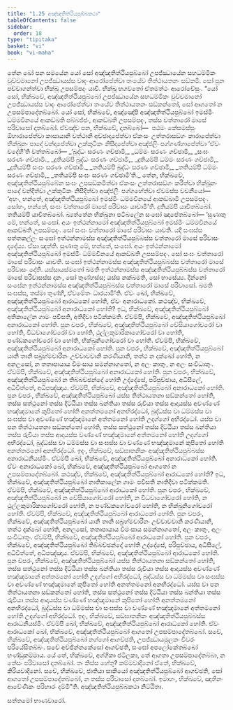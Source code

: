 ```yaml
---
title: "1.25 අඤ්ඤතිත්ථියපුබ්බකථා"
tableOfContents: false
sidebar:
  order: 18
type: "tipitaka"
basket: "vi"
book: "vi-maha"
---
```



<DynamicBreadcrumb />

<Division number="86" book="vi-maha">

<Paragraph number="401" book="vi-maha">
තේන ඛෝ පන සමයේන යෝ සෝ අඤ්ඤතිත්ථියපුබ්බෝ උපජ්ඣායේන සහධම්මිකං වුච්චමානෝ උපජ්ඣායස්ස වාදං ආරෝපේත්වා තංයේව තිත්ථායතනං සඞ්කමි. සෝ පුන පච්චාගන්ත්වා භික්ඛූ උපසම්පදං යාචි. භික්ඛූ භගවතෝ ඒතමත්ථං ආරෝචේසුං.
</Paragraph>

<Paragraph number="402" book="vi-maha">
“යෝ සෝ, භික්ඛවේ, අඤ්ඤතිත්ථියපුබ්බෝ උපජ්ඣායේන සහධම්මිකං වුච්චමානෝ උපජ්ඣායස්ස වාදං ආරෝපේත්වා තංයේව තිත්ථායතනං සඞ්කන්තෝ, සෝ ආගතෝ න උපසම්පාදේතබ්බෝ. යෝ සෝ, භික්ඛවේ, අඤ්ඤෝපි අඤ්ඤතිත්ථියපුබ්බෝ ඉමස්මිං ධම්මවිනයේ ආකඞ්ඛති පබ්බජ්ජං, ආකඞ්ඛති උපසම්පදං, තස්ස චත්තාරෝ මාසේ පරිවාසෝ දාතබ්බෝ. ඒවඤ්ච පන, භික්ඛවේ, දාතබ්බෝ—  පඨමං කේසමස්සුං ඕහාරාපේත්වා කාසායානි වත්ථානි අච්ඡාදාපේත්වා ඒකංසං උත්තරාසඞ්ගං කාරාපේත්වා භික්ඛූනං පාදේ වන්දාපේත්වා උක්කුටිකං නිසීදාපේත්වා අඤ්ජලිං පග්ගණ්හාපේත්වා ‘ඒවං වදේහී’ති වත්තබ්බෝ—
</Paragraph>

<Paragraph number="403" type="verses" book="vi-maha">
_‘බුද්ධං සරණං ගච්ඡාමි,_  
_ධම්මං සරණං ගච්ඡාමි,_  
_සංඝං සරණං ගච්ඡාමි._  

</Paragraph>

<Paragraph number="404" type="verses" book="vi-maha">
_දුතියම්පි බුද්ධං සරණං ගච්ඡාමි,_  
_දුතියම්පි ධම්මං සරණං ගච්ඡාමි,_  
_දුතියම්පි සංඝං සරණං ගච්ඡාමි._  

</Paragraph>

<Paragraph number="405" type="verses" book="vi-maha">
_තතියම්පි බුද්ධං සරණං ගච්ඡාමි,_  
_තතියම්පි ධම්මං සරණං ගච්ඡාමි,_  
_තතියම්පි සංඝං සරණං ගච්ඡාමී’ති._  

</Paragraph>

<Paragraph number="406" book="vi-maha">
තේන, භික්ඛවේ, අඤ්ඤතිත්ථියපුබ්බේන සංඝං උපසඞ්කමිත්වා ඒකංසං උත්තරාසඞ්ගං කරිත්වා භික්ඛූනං පාදේ වන්දිත්වා උක්කුටිකං නිසීදිත්වා අඤ්ජලිං පග්ගහේත්වා ඒවමස්ස වචනීයෝ—  ‘අහං, භන්තේ, අඤ්ඤතිත්ථියපුබ්බෝ ඉමස්මිං ධම්මවිනයේ ආකඞ්ඛාමි උපසම්පදං. සෝහං, භන්තේ, සංඝං චත්තාරෝ මාසේ පරිවාසං යාචාමී’ති. දුතියම්පි යාචිතබ්බෝ. තතියම්පි යාචිතබ්බෝ. බ්‍යත්තේන භික්ඛුනා පටිබලේන සංඝෝ ඤාපේතබ්බෝ—
</Paragraph>

<Paragraph number="407" book="vi-maha">
‘සුණාතු මේ, භන්තේ, සංඝෝ. අයං ඉත්ථන්නාමෝ අඤ්ඤතිත්ථියපුබ්බෝ ඉමස්මිං ධම්මවිනයේ ආකඞ්ඛති උපසම්පදං. සෝ සංඝං චත්තාරෝ මාසේ පරිවාසං යාචති. යදි සංඝස්ස පත්තකල්ලං සංඝෝ ඉත්ථන්නාමස්ස අඤ්ඤතිත්ථියපුබ්බස්ස චත්තාරෝ මාසේ පරිවාසං දදේය්‍ය. ඒසා ඤත්ති.
</Paragraph>

<Paragraph number="408" book="vi-maha">
සුණාතු මේ, භන්තේ, සංඝෝ. අයං ඉත්ථන්නාමෝ අඤ්ඤතිත්ථියපුබ්බෝ ඉමස්මිං ධම්මවිනයේ ආකඞ්ඛති උපසම්පදං. සෝ සංඝං චත්තාරෝ මාසේ පරිවාසං යාචති. සංඝෝ ඉත්ථන්නාමස්ස අඤ්ඤතිත්ථියපුබ්බස්ස චත්තාරෝ මාසේ පරිවාසං දේති. යස්සායස්මතෝ ඛමති ඉත්ථන්නාමස්ස අඤ්ඤතිත්ථියපුබ්බස්ස චත්තාරෝ මාසේ පරිවාසස්ස දානං, සෝ තුණ්හස්ස; යස්ස නක්ඛමති, සෝ භාසේය්‍ය.
</Paragraph>

<Paragraph number="409" book="vi-maha">
දින්නෝ සංඝේන ඉත්ථන්නාමස්ස අඤ්ඤතිත්ථියපුබ්බස්ස චත්තාරෝ මාසේ පරිවාසෝ. ඛමති සංඝස්ස, තස්මා තුණ්හී, ඒවමේතං ධාරයාමී’ති.
</Paragraph>

</Division>
<Division number="87" book="vi-maha">

<Paragraph number="410" book="vi-maha">
ඒවං ඛෝ, භික්ඛවේ, අඤ්ඤතිත්ථියපුබ්බෝ ආරාධකෝ හෝති, ඒවං අනාරාධකෝ. කථඤ්ච, භික්ඛවේ, අඤ්ඤතිත්ථියපුබ්බෝ අනාරාධකෝ හෝති? ඉධ, භික්ඛවේ, අඤ්ඤතිත්ථියපුබ්බෝ අතිකාලේන ගාමං පවිසති, අතිදිවා පටික්කමති. ඒවම්පි, භික්ඛවේ, අඤ්ඤතිත්ථියපුබ්බෝ අනාරාධකෝ හෝති.
</Paragraph>

<Paragraph number="411" book="vi-maha">
පුන චපරං, භික්ඛවේ, අඤ්ඤතිත්ථියපුබ්බෝ වේසියාගෝචරෝ වා හෝති, විධවාගෝචරෝ වා හෝති, ථුල්ලකුමාරිකාගෝචරෝ වා හෝති, පණ්ඩකගෝචරෝ වා හෝති, භික්ඛුනිගෝචරෝ වා හෝති. ඒවම්පි, භික්ඛවේ, අඤ්ඤතිත්ථියපුබ්බෝ අනාරාධකෝ හෝති.
</Paragraph>

<Paragraph number="412" book="vi-maha">
පුන චපරං, භික්ඛවේ, අඤ්ඤතිත්ථියපුබ්බෝ යානි තානි සබ්‍රහ්මචාරීනං උච්චාවචානි කරණීයානි, තත්ථ න දක්ඛෝ හෝති, න අනලසෝ, න තත්‍රුපායාය වීමංසාය සමන්නාගතෝ, න අලං කාතුං, න අලං සංවිධාතුං. ඒවම්පි, භික්ඛවේ, අඤ්ඤතිත්ථියපුබ්බෝ අනාරාධකෝ හෝති.
</Paragraph>

<Paragraph number="413" book="vi-maha">
පුන චපරං, භික්ඛවේ, අඤ්ඤතිත්ථියපුබ්බෝ න තිබ්බච්ඡන්දෝ හෝති උද්දේසේ, පරිපුච්ඡාය, අධිසීලේ, අධිචිත්තේ, අධිපඤ්ඤාය. ඒවම්පි, භික්ඛවේ, අඤ්ඤතිත්ථියපුබ්බෝ අනාරාධකෝ හෝති.
</Paragraph>

<Paragraph number="414" book="vi-maha">
පුන චපරං, භික්ඛවේ, අඤ්ඤතිත්ථියපුබ්බෝ යස්ස තිත්ථායතනා සඞ්කන්තෝ හෝති, තස්ස සත්ථුනෝ තස්ස දිට්ඨියා තස්ස ඛන්තියා තස්ස රුචියා තස්ස ආදායස්ස අවණ්ණේ භඤ්ඤමානේ කුපිතෝ හෝති අනත්තමනෝ අනභිරද්ධෝ, බුද්ධස්ස වා ධම්මස්ස වා සංඝස්ස වා අවණ්ණේ භඤ්ඤමානේ අත්තමනෝ හෝති උදග්ගෝ අභිරද්ධෝ. යස්ස වා පන තිත්ථායතනා සඞ්කන්තෝ හෝති, තස්ස සත්ථුනෝ තස්ස දිට්ඨියා තස්ස ඛන්තියා තස්ස රුචියා තස්ස ආදායස්ස වණ්ණේ භඤ්ඤමානේ අත්තමනෝ හෝති උදග්ගෝ අභිරද්ධෝ, බුද්ධස්ස වා ධම්මස්ස වා සංඝස්ස වා වණ්ණේ භඤ්ඤමානේ කුපිතෝ හෝති අනත්තමනෝ අනභිරද්ධෝ. ඉදං, භික්ඛවේ, සඞ්ඝාතනිකං අඤ්ඤතිත්ථියපුබ්බස්ස අනාරාධනීයස්මිං. ඒවම්පි ඛෝ, භික්ඛවේ, අඤ්ඤතිත්ථියපුබ්බෝ අනාරාධකෝ හෝති. ඒවං අනාරාධකෝ ඛෝ, භික්ඛවේ, අඤ්ඤතිත්ථියපුබ්බෝ ආගතෝ න උපසම්පාදේතබ්බෝ.
</Paragraph>

<Paragraph number="415" book="vi-maha">
කථඤ්ච, භික්ඛවේ, අඤ්ඤතිත්ථියපුබ්බෝ ආරාධකෝ හෝති? ඉධ, භික්ඛවේ, අඤ්ඤතිත්ථියපුබ්බෝ නාතිකාලේන ගාමං පවිසති නාතිදිවා පටික්කමති. ඒවම්පි, භික්ඛවේ, අඤ්ඤතිත්ථියපුබ්බෝ ආරාධකෝ හෝති.
</Paragraph>

<Paragraph number="416" book="vi-maha">
පුන චපරං, භික්ඛවේ, අඤ්ඤතිත්ථියපුබ්බෝ න වේසියාගෝචරෝ හෝති, න විධවාගෝචරෝ හෝති, න ථුල්ලකුමාරිකාගෝචරෝ හෝති, න පණ්ඩකගෝචරෝ හෝති, න භික්ඛුනිගෝචරෝ හෝති. ඒවම්පි, භික්ඛවේ, අඤ්ඤතිත්ථියපුබ්බෝ ආරාධකෝ හෝති.
</Paragraph>

<Paragraph number="417" book="vi-maha">
පුන චපරං, භික්ඛවේ, අඤ්ඤතිත්ථියපුබ්බෝ යානි තානි සබ්‍රහ්මචාරීනං උච්චාවචානි කරණීයානි, තත්ථ දක්ඛෝ හෝති, අනලසෝ, තත්‍රුපායාය වීමංසාය සමන්නාගතෝ, අලං කාතුං, අලං සංවිධාතුං. ඒවම්පි, භික්ඛවේ, අඤ්ඤතිත්ථියපුබ්බෝ ආරාධකෝ හෝති.
</Paragraph>

<Paragraph number="418" book="vi-maha">
පුන චපරං, භික්ඛවේ, අඤ්ඤතිත්ථියපුබ්බෝ තිබ්බච්ඡන්දෝ හෝති උද්දේසේ, පරිපුච්ඡාය, අධිසීලේ, අධිචිත්තේ, අධිපඤ්ඤාය. ඒවම්පි, භික්ඛවේ, අඤ්ඤතිත්ථියපුබ්බෝ ආරාධකෝ හෝති.
</Paragraph>

<Paragraph number="419" book="vi-maha">
පුන චපරං, භික්ඛවේ, අඤ්ඤතිත්ථියපුබ්බෝ යස්ස තිත්ථායතනා සඞ්කන්තෝ හෝති, තස්ස සත්ථුනෝ තස්ස දිට්ඨියා තස්ස ඛන්තියා තස්ස රුචියා තස්ස ආදායස්ස අවණ්ණේ භඤ්ඤමානේ අත්තමනෝ හෝති උදග්ගෝ අභිරද්ධෝ, බුද්ධස්ස වා ධම්මස්ස වා සංඝස්ස වා අවණ්ණේ භඤ්ඤමානේ කුපිතෝ හෝති අනත්තමනෝ අනභිරද්ධෝ. යස්ස වා පන තිත්ථායතනා සඞ්කන්තෝ හෝති, තස්ස සත්ථුනෝ තස්ස දිට්ඨියා තස්ස ඛන්තියා තස්ස රුචියා තස්ස ආදායස්ස වණ්ණේ භඤ්ඤමානේ කුපිතෝ හෝති අනත්තමනෝ අනභිරද්ධෝ, බුද්ධස්ස වා ධම්මස්ස වා සංඝස්ස වා වණ්ණේ භඤ්ඤමානේ අත්තමනෝ හෝති උදග්ගෝ අභිරද්ධෝ. ඉදං, භික්ඛවේ, සඞ්ඝාතනිකං අඤ්ඤතිත්ථියපුබ්බස්ස ආරාධනීයස්මිං. ඒවම්පි ඛෝ, භික්ඛවේ, අඤ්ඤතිත්ථියපුබ්බෝ ආරාධකෝ හෝති. ඒවං ආරාධකෝ ඛෝ, භික්ඛවේ, අඤ්ඤතිත්ථියපුබ්බෝ ආගතෝ උපසම්පාදේතබ්බෝ.
</Paragraph>

<Paragraph number="420" book="vi-maha">
සචේ, භික්ඛවේ, අඤ්ඤතිත්ථියපුබ්බෝ නග්ගෝ ආගච්ඡති, උපජ්ඣායමූලකං චීවරං පරියේසිතබ්බං. සචේ අච්ඡින්නකේසෝ ආගච්ඡති, සංඝෝ අපලෝකේතබ්බෝ භණ්ඩුකම්මාය. යේ තේ, භික්ඛවේ, අග්ගිකා ජටිලකා, තේ ආගතා උපසම්පාදේතබ්බා, න තේසං පරිවාසෝ දාතබ්බෝ. තං කිස්ස හේතු? කම්මවාදිනෝ ඒතේ, භික්ඛවේ, කිරියවාදිනෝ. සචේ, භික්ඛවේ, ජාතියා සාකියෝ අඤ්ඤතිත්ථියපුබ්බෝ ආගච්ඡති, සෝ ආගතෝ උපසම්පාදේතබ්බෝ, න තස්ස පරිවාසෝ දාතබ්බෝ. ඉමාහං, භික්ඛවේ, ඤාතීනං ආවේණිකං පරිහාරං දම්මී”ති.

</Paragraph>
</Division>

<Paragraph number="421" type="center" book="vi-maha">
අඤ්ඤතිත්ථියපුබ්බකථා නිට්ඨිතා.

  
සත්තමෝ භාණවාරෝ.
</Paragraph>
